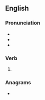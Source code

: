 ==English==

===Pronunciation===
* {{IPA|en|/bɹiːtʃt/}}
* {{rhymes|en|iːtʃt|s=1}}
* {{homophones|en|breeched}}

===Verb===
{{head|en|verb form}}

# {{en-past of|breach}}

===Anagrams===
* {{anagrams|en|a=abcdeehr|berdache}}